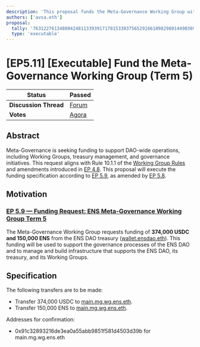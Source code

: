 ```yaml
---
description: 'This proposal funds the Meta-Governance Working Group with 374k USDC and 150k ENS to support DAO-wide operations, including Working Groups, treasury management, and governance initiatives, as specified in EP 5.9 and amended by EP 5.8.'
authors: ['avsa.eth']
proposal:
  tally: '76312276134880424811339391717815330375652916610982980144903695563372140531115'
  type: 'executable'
---
```


# [EP5.11] [Executable] Fund the Meta-Governance Working Group (Term 5)

| **Status**            | Passed                                                                                                                    |
| --------------------- | ------------------------------------------------------------------------------------------------------------------------- |
| **Discussion Thread** | [Forum](https://discuss.ens.domains/t/ep5-11-executable-proposal-fund-the-meta-governance-working-group-term-5/19358)     |
| **Votes**             | [Agora](https://agora.ensdao.org/proposals/76312276134880424811339391717815330375652916610982980144903695563372140531115) |

## Abstract

Meta-Governance is seeking funding to support DAO-wide operations, including Working Groups, treasury management, and governance initiatives. This request aligns with Rule 10.1.1 of the [Working Group Rules](https://docs.ens.domains/dao/wg/rules) and amendments introduced in [EP 4.8](https://docs.ens.domains/dao/proposals/4.8). This proposal will execute the funding specification according to [EP 5.9](https://snapshot.org/#/ens.eth/proposal/0x66d355555c24ed0d2fed0aee89e4fe009e2925c84144c4edc707d33e7c19e554), as amended by [EP 5.8](https://snapshot.org/#/ens.eth/proposal/0x1f328fd1fda5f3cabfdace3e521403def7ad41b0b0582e27334c135cd23c511d).

## Motivation

### [EP 5.9 — Funding Request: ENS Meta-Governance Working Group Term 5 ](https://discuss.ens.domains/t/4-4-2-social-funding-request-ens-meta-goverance-working-group/17994)

The Meta-Governance Working Group requests funding of **374,000 USDC and 150,000 ENS** from the ENS DAO treasury ([wallet.ensdao.eth](https://etherscan.io/address/0xFe89cc7aBB2C4183683ab71653C4cdc9B02D44b7)). This funding will be used to support the governance processes of the ENS DAO and to manage and build infrastructure that supports the ENS DAO, its treasury, and its Working Groups.

## Specification

The following transfers are to be made:

- Transfer 374,000 USDC to [main.mg.wg.ens.eth](https://etherscan.io/address/0x91c32893216dE3eA0a55ABb9851f581d4503d39b).
- Transfer 150,000 ENS to [main.mg.wg.ens.eth](https://etherscan.io/address/0x91c32893216dE3eA0a55ABb9851f581d4503d39b).

Addresses for confirmation:

- 0x91c32893216de3ea0a55abb9851f581d4503d39b for main.mg.wg.ens.eth
